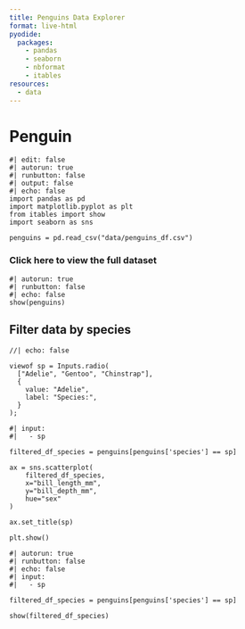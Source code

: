 ```yaml
---
title: Penguins Data Explorer
format: live-html
pyodide:
  packages:
    - pandas
    - seaborn
    - nbformat
    - itables
resources:
  - data
---
```


# Penguin

```pyodide
#| edit: false
#| autorun: true
#| runbutton: false
#| output: false
#| echo: false
import pandas as pd
import matplotlib.pyplot as plt
from itables import show
import seaborn as sns

penguins = pd.read_csv("data/penguins_df.csv")

```

:::{.callout-note collapse="true"}
### Click here to view the full dataset

```pyodide
#| autorun: true
#| runbutton: false
#| echo: false
show(penguins)
```

:::

## Filter data by species

```ojs
//| echo: false

viewof sp = Inputs.radio(
  ["Adelie", "Gentoo", "Chinstrap"],
  {
    value: "Adelie",
    label: "Species:",
  }
);

```

```pyodide
#| input:
#|   - sp

filtered_df_species = penguins[penguins['species'] == sp]

ax = sns.scatterplot(
    filtered_df_species,
    x="bill_length_mm",
    y="bill_depth_mm",
    hue="sex"
)

ax.set_title(sp)

plt.show()
```

```pyodide
#| autorun: true
#| runbutton: false
#| echo: false
#| input:
#|   - sp

filtered_df_species = penguins[penguins['species'] == sp]

show(filtered_df_species)
```



<!--
axis_options = ['bill_length_mm', 'bill_depth_mm',
       'flipper_length_mm', 'body_mass_g']

with app_column_2:
    time.sleep(3)
    col_1 = st.selectbox("Select the column to use for the x axis", axis_options)
    axis_options.remove(col_1)
    col_2 = st.selectbox("Select the column to use for the y axis", axis_options)

    color_factor = st.selectbox("Select the column to colour the chart by",
    ["species", "sex", "island"])

    fig = px.scatter(penguins, x=col_1, y=col_2, color=color_factor,
    title=f"Penguins Dataset - {col_1} vs {col_2}, coloured by {color_factor}")

    st.plotly_chart(fig) -->

